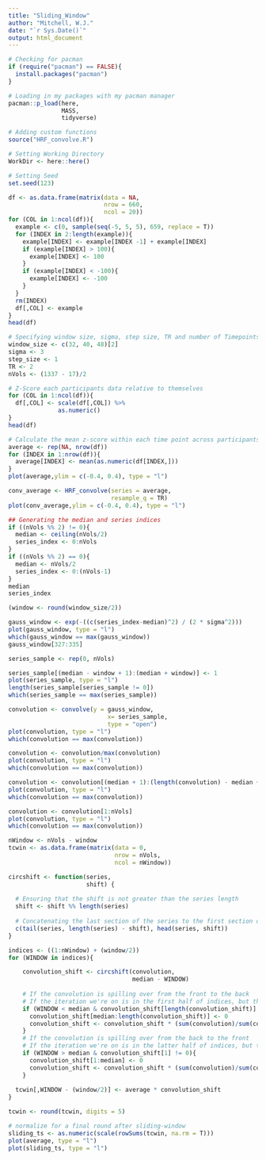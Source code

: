 ```yaml
---
title: "Sliding_Window"
author: "Mitchell, W.J."
date: "`r Sys.Date()`"
output: html_document
---
```


```r
# Checking for pacman
if (require("pacman") == FALSE){
  install.packages("pacman")
}

# Loading in my packages with my pacman manager
pacman::p_load(here,
               MASS,
               tidyverse)

# Adding custom functions
source("HRF_convolve.R")

# Setting Working Directory
WorkDir <- here::here()

# Setting Seed
set.seed(123)
```

```r
df <- as.data.frame(matrix(data = NA, 
                           nrow = 660, 
                           ncol = 20))
for (COL in 1:ncol(df)){
  example <- c(0, sample(seq(-5, 5, 5), 659, replace = T))
  for (INDEX in 2:length(example)){
    example[INDEX] <- example[INDEX -1] + example[INDEX]
    if (example[INDEX] > 100){
      example[INDEX] <- 100
    }
    if (example[INDEX] < -100){
      example[INDEX] <- -100
    }
  }
  rm(INDEX)
  df[,COL] <- example
}
head(df)
```

```r
# Specifying window size, sigma, step size, TR and number of Timepoints
window_size <- c(32, 40, 48)[2]
sigma <- 3
step_size <- 1
TR <- 2
nVols <- (1337 - 17)/2
```
 
```r
# Z-Score each participants data relative to themselves
for (COL in 1:ncol(df)){
  df[,COL] <- scale(df[,COL]) %>%
              as.numeric()
}
head(df)
```

```r
# Calculate the mean z-score within each time point across participants to represent average engagement, uncertainty, etc.
average <- rep(NA, nrow(df))
for (INDEX in 1:nrow(df)){
  average[INDEX] <- mean(as.numeric(df[INDEX,]))
}
plot(average,ylim = c(-0.4, 0.4), type = "l")
```

```r
conv_average <- HRF_convolve(series = average,
                             resample_q = TR)
plot(conv_average,ylim = c(-0.4, 0.4), type = "l")
```

```r
## Generating the median and series indices 
if ((nVols %% 2) != 0){
  median <- ceiling(nVols/2)
  series_index <- 0:nVols
}
if ((nVols %% 2) == 0){
  median <- nVols/2
  series_index <- 0:(nVols-1)
}
median
series_index
```

```r
(window <- round(window_size/2))
```

```r
gauss_window <- exp(-((c(series_index-median)^2) / (2 * sigma^2)))
plot(gauss_window, type = "l")
which(gauss_window == max(gauss_window))
gauss_window[327:335]
```

```r
series_sample <- rep(0, nVols)
```

```r
series_sample[(median - window + 1):(median + window)] <- 1
plot(series_sample, type = "l")
length(series_sample[series_sample != 0])
which(series_sample == max(series_sample))
```
```r
convolution <- convolve(y = gauss_window, 
                            x= series_sample, 
                            type = "open")
plot(convolution, type = "l")
which(convolution == max(convolution))
```
```r
convolution <- convolution/max(convolution)
plot(convolution, type = "l")
which(convolution == max(convolution))
```


```r
convolution <- convolution[(median + 1):(length(convolution) - median + 1)]
plot(convolution, type = "l")
which(convolution == max(convolution))
```

```r
convolution <- convolution[1:nVols]
plot(convolution, type = "l")
which(convolution == max(convolution))
```

```r
nWindow <- nVols - window
tcwin <- as.data.frame(matrix(data = 0, 
                              nrow = nVols,
                              ncol = nWindow))
```

```r
circshift <- function(series, 
                      shift) {
  
  # Ensuring that the shift is not greater than the series length
  shift <- shift %% length(series)
  
  # Concatenating the last section of the series to the first section of the series, indexed by its beginning, end, and where the cut is occurring
  c(tail(series, length(series) - shift), head(series, shift))
}
```

```r
indices <- ((1:nWindow) + (window/2))
for (WINDOW in indices){

    convolution_shift <- circshift(convolution, 
                                   median - WINDOW)
    
    # If the convolution is spilling over from the front to the back
    # If the iteration we're on is in the first half of indices, but there are non-zero values at the tail
    if (WINDOW < median & convolution_shift[length(convolution_shift)] != 0){
      convolution_shift[median:length(convolution_shift)] <- 0
      convolution_shift <- convolution_shift * (sum(convolution)/sum(convolution_shift))
    }
    # If the convolution is spilling over from the back to the front
    # If the iteration we're on is in the latter half of indices, but there are non-zero values at the start
    if (WINDOW > median & convolution_shift[1] != 0){
      convolution_shift[1:median] <- 0
      convolution_shift <- convolution_shift * (sum(convolution)/sum(convolution_shift))
    }
    
  tcwin[,WINDOW - (window/2)] <- average * convolution_shift
}

tcwin <- round(tcwin, digits = 5)
```

```r
# normalize for a final round after sliding-window
sliding_ts <- as.numeric(scale(rowSums(tcwin, na.rm = T)))
plot(average, type = "l")
plot(sliding_ts, type = "l")
```